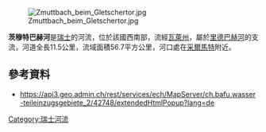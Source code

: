 {{Coord|46.01120|N|7.73931|E|display=title}}
[[Image:Zmuttbach_beim_Gletschertor.jpg|right]]

'''茨穆特巴赫河'''是[[瑞士|瑞士]]的河流，位於該國西南部，流經[[瓦萊州|瓦萊州]]，屬於[[里德巴赫河_(馬特維斯帕河支流)|里德巴赫河]]的支流，河道全長11.5公里，流域面積56.7平方公里，河口處在[[采爾馬特|采爾馬特]]附近。

==參考資料==
* https://api3.geo.admin.ch/rest/services/ech/MapServer/ch.bafu.wasser-teileinzugsgebiete_2/42748/extendedHtmlPopup?lang=de{{Dead link}}

{{Switzerland-geo-stub}}
[[Category:瑞士河流|Category:瑞士河流]]